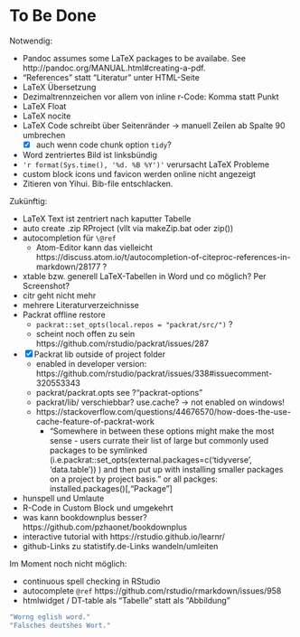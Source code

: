 # To Be Done {#tbd}

Notwendig:

- Pandoc assumes some LaTeX packages to be availabe. See http://pandoc.org/MANUAL.html#creating-a-pdf.
- "References" statt "Literatur" unter HTML-Seite
- LaTeX Übersetzung
- Dezimaltrennzeichen vor allem von inline r-Code: Komma statt Punkt
- LaTeX Float
- LaTeX nocite
- LaTeX Code schreibt über Seitenränder -> manuell Zeilen ab Spalte 90 umbrechen
    - [x] auch wenn code chunk option `tidy`?
- Word zentriertes Bild ist linksbündig
- `'r format(Sys.time(), '%d. %B %Y')'` verursacht LaTeX Probleme
- custom block icons und favicon werden online nicht angezeigt
- Zitieren von Yihui. Bib-file entschlacken.

Zukünftig:

- LaTeX Text ist zentriert nach kaputter Tabelle
- auto create .zip RProject (vllt via makeZip.bat oder zip())
- autocompletion für `\@ref`
    - Atom-Editor kann das vielleicht https://discuss.atom.io/t/autocompletion-of-citeproc-references-in-markdown/28177 ?
- xtable bzw. generell LaTeX-Tabellen in Word und co möglich? Per Screenshot?
- citr geht nicht mehr
- mehrere Literaturverzeichnisse
- Packrat offline restore
    - `packrat::set_opts(local.repos = "packrat/src/")` ?
	- scheint noch offen zu sein https://github.com/rstudio/packrat/issues/287
- [x] Packrat lib outside of project folder
    - enabled in developer version: https://github.com/rstudio/packrat/issues/338#issuecomment-320553343
    - packrat/packrat.opts see ?"packrat-options"
    - packrat/lib/ verschiebbar? use.cache? -> not enabled on windows!
    - https://stackoverflow.com/questions/44676570/how-does-the-use-cache-feature-of-packrat-work
        - "Somewhere in between these options might make the most sense - users currate their list of large but commonly used packages to be symlinked (i.e.packrat::set_opts(external.packages=c('tidyverse', 'data.table')) ) and then put up with installing smaller packages on a project by project basis." or all packges: installed.packages()[,"Package"]
- hunspell und Umlaute
- R-Code in Custom Block und umgekehrt
- was kann bookdownplus besser? https://github.com/pzhaonet/bookdownplus
- interactive tutorial with https://rstudio.github.io/learnr/
- github-Links zu statistify.de-Links wandeln/umleiten

Im Moment noch nicht möglich:

- continuous spell checking in RStudio
- autocomplete `@ref` https://github.com/rstudio/rmarkdown/issues/958
- htmlwidget / DT-table als "Tabelle" statt als "Abbildung"


<!-- Ein paar falsch geschriebene Wörter für das Spellchecking-Beispiel -->
```r
"Worng eglish word."
"Falsches deutshes Wort."
```

